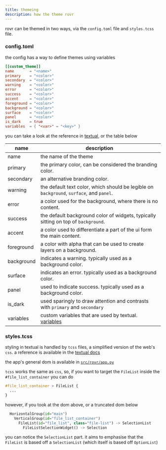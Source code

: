 ```yaml
---
title: themeing
description: how the theme rovr
---
```


rovr can be themed in two ways, via the `config.toml` file and `styles.tcss` file.

### config.toml

the config has a way to define themes using variables

```toml
[[custom_theme]]
name       = "<name>"
primary    = "<color>"
secondary  = "<color>"
warning    = "<color>"
error      = "<color>"
success    = "<color>"
accent     = "<color>"
foreground = "<color>"
background = "<color>"
surface    = "<color>"
panel      = "<color>"
is_dark    = true
variables  = { "<var>" = "<key>" }
```

you can take a look at the reference in [textual](https://textual.textualize.io/guide/design), or the table below

| name       | description                                                                                                              |
| ---------- | ------------------------------------------------------------------------------------------------------------------------ |
| name       | the name of the theme                                                                                                    |
| primary    | the primary color, can be considered the branding color.                                                                 |
| secondary  | an alternative branding color.                                                                                           |
| warning    | the default text color, which should be legible on `background`, `surface`, and `panel`.                                 |
| error      | a color used for the background, where there is no content.                                                              |
| success    | the default background color of widgets, typically sitting on top of `background`.                                       |
| accent     | a color used to differentiate a part of the ui form the main content.                                                    |
| foreground | a color with alpha that can be used to create layers on a background.                                                    |
| background | indicates a warning. typically used as a background color.                                                               |
| surface    | indicates an error. typically used as a background color.                                                                |
| panel      | used to indicate success. typically used as a background color.                                                          |
| is_dark    | used sparingly to draw attention and contrasts with `primary` and `secondary`                                            |
| variables  | custom variables that are used by textual. [variables](https://textual.textualize.io/guide/design/#additional-variables) |

### styles.tcss

styling in textual is handled by `tcss` files, a simplified version of the web's `css`. a reference is available in the [textual docs](https://textual.textualize.io/styles/)

the app's general dom is available in [`src/rovr/app.py`](https://github.com/NSPC911/rovr/blob/master/src/rovr/app.py)

`tcss` works the same as `css`, so, if you want to target the `FileList` inside the `#file_list_container` you can do

```css
#file_list_container > FileList {
  ...
}
```

however, if you took at the dom above, or a truncated dom below

```py
  HorizontalGroup(id="main")
    VerticalGroup(id="file_list_container")
      FileList(id="file_list", class="file-list") -> SelectionList
        FileListSelectionWidget() -> Selection
```

you can notice the `SelectionList` part. it aims to emphasise that the `FileList` is based off a `SelectionList` (which itself is based off `OptionList`)
